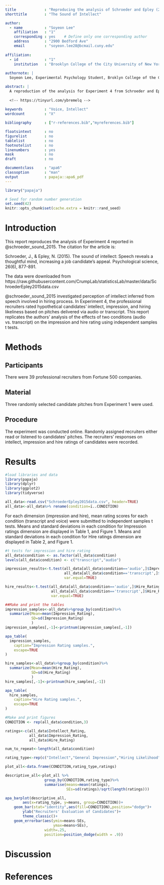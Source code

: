 ```yaml
---
title             : "Reproducing the analysis of Schroeder and Epley (2015)"
shorttitle        : "The Sound of Intellect"

author: 
  - name          : "Soyeon Lee"
    affiliation   : "1"
    corresponding : yes    # Define only one corresponding author
    address       : "2900 Bedford Ave"
    email         : "soyeon.lee28@bcmail.cuny.edu"
    
affiliation:
  - id            : "1"
    institution   : "Brooklyn College of the City University of New York"
 
authornote: |
  Soyeon Lee, Experimental Psychology Student, Broklyn College of the City of New York.

abstract: |
  A reproduction of the analysis for Experiment 4 from Schroeder and Epley (2015). 
  
  <!-- https://tinyurl.com/ybremelq -->
  
keywords          : "Voice, Intellect"
wordcount         : "X"

bibliography      : ["r-references.bib","myreferences.bib"]

floatsintext      : no
figurelist        : no
tablelist         : no
footnotelist      : no
linenumbers       : yes
mask              : no
draft             : no

documentclass     : "apa6"
classoption       : "man"
output            : papaja::apa6_pdf
---
```


```r
library("papaja")
```

```r
# Seed for random number generation
set.seed(42)
knitr::opts_chunk$set(cache.extra = knitr::rand_seed)
```
# Introduction

This report reproduces the analysis of Experiment 4 reported in @schroeder_sound_2015. The citation for the article is:
  
Schroeder, J., & Epley, N. (2015). The sound of intellect: Speech reveals a thoughtful mind, increasing a job candidate’s appeal. Psychological science, 26(6), 877-891.

The data were downloaded from https://raw.githubusercontent.com/CrumpLab/statisticsLab/master/data/SchroederEpley2015data.csv

@schroeder_sound_2015 investigated perception of intellect inferred from speech involved in hiring process. In Experiment 4, the professional recruiters rated hypothetical candidates' intellect, impression, and hiring likeliness based on pitches delivered via audio or transcript. This report replicates the authors' analysis of the effects of two conditions (audio vs. transcript) on the impression and hire rating using independent samples t tests.

# Methods

## Participants

There were 39 professional recruiters from Fortune 500 companies.

## Material

Three randomly selected candidate pitches from Experiment 1 were used.

## Procedure

The experiment was conducted online. Randomly assigned recruiters either read or listened to candidates' pitches. The recruiters' responses on intellect, impression and hire ratings of candidates were recorded.

# Results
```r
#load libraries and data
library(papaja)
library(dplyr)
library(ggplot2)
library(tidyverse)

all_data<-read.csv("SchroederEpley2015data.csv", header=TRUE)
all_data<-all_data%>% rename(condition=ï..CONDITION)
```
For each dimension (impression and hire), mean rating scores for each condition (transcript and voice) were submitted to independent samples t tests. Means and standard deviations in each condition for Impression ratings dimension are displayed in Table 1, and Figure 1.  Means and standard deviations in each condition for Hire ratings dimension are displayed in Table 2, and Figure 1.

```r
#t tests for impression and hire rating
all_data$condition <- as.factor(all_data$condition)
levels(all_data$condition) <- c("transcript","audio")

impression_results<-t.test(all_data[all_data$condition=='audio',]$Impression_Rating,
                           all_data[all_data$condition=='transcript',]$Impression_Rating,
                           var.equal=TRUE)

hire_results<-t.test(all_data[all_data$condition=='audio',]$Hire_Rating,
                     all_data[all_data$condition=='transcript',]$Hire_Rating,
                     var.equal=TRUE)

##Make and print the tables
impression_samples<-all_data%>%group_by(condition)%>%
  summarize(Mean=mean(Impression_Rating),
            SD=sd(Impression_Rating)
            )
impression_samples[,-1]<-printnum(impression_samples[,-1])

apa_table(
  impression_samples,
    caption="Impression Rating samples.",
    escape=TRUE
)

hire_samples<-all_data%>%group_by(condition)%>%
  summarize(Mean=mean(Hire_Rating),
            SD=sd(Hire_Rating)
            )
hire_samples[,-1]<-printnum(hire_samples[,-1])

apa_table(
  hire_samples,
    caption="Hire Rating samples.",
    escape=TRUE
)
```

```r
#Make and print figures
CONDITION <- rep(all_data$condition,3)

ratings<-c(all_data$Intellect_Rating,
           all_data$Impression_Rating,
           all_data$Hire_Rating)

num_to_repeat<-length(all_data$condition)

rating_type<-rep(c("Intellect","General Impression","Hiring Likelihood"),num_to_repeat)

plot_all<-data.frame(CONDITION,rating_type,ratings)

descriptive_all<-plot_all %>%
                  group_by(CONDITION,rating_type)%>%
                  summarise(means=mean(ratings),
                            SEs=sd(ratings)/sqrt(length(ratings)))

apa_barplot(descriptive_all,
        aes(x=rating_type, y=means, group=CONDITION))+
    geom_bar(stat="identity",aes(fill=CONDITION),position="dodge")+
        ylab("Recruiters' Evaluation of Candidates")+
        theme_classic()+
    geom_errorbar(aes(ymin=means-SEs,
                      ymax=means+SEs),
                  width=.25,
                  position=position_dodge(width = .9))
```


# Discussion


\newpage

# References

\begingroup
\setlength{\parindent}{-0.5in}
\setlength{\leftskip}{0.5in}

<div id="refs" custom-style="Bibliography"></div>
\endgroup
